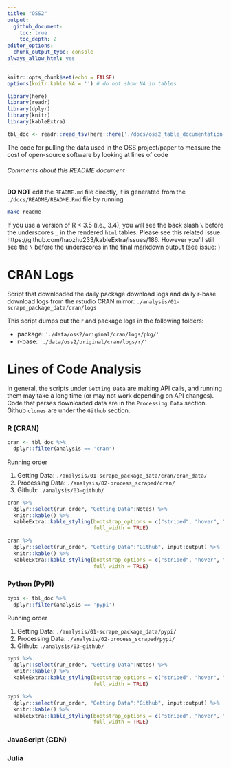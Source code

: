 ```yaml
---
title: "OSS2"
output:
  github_document:
    toc: true
    toc_depth: 2
editor_options: 
  chunk_output_type: console
always_allow_html: yes
---
```


```r
knitr::opts_chunk$set(echo = FALSE)
options(knitr.kable.NA = '') # do not show NA in tables
```

```r
library(here)
library(readr)
library(dplyr)
library(knitr)
library(kableExtra)

tbl_doc <- readr::read_tsv(here::here('./docs/oss2_table_documentation.tsv'))
```

The code for pulling the data used in the OSS project/paper to measure the cost of open-source software by looking at lines of code

###### Comments about this README document
**DO NOT** edit the `README.md` file directly, it is generated from the `./docs/README/README.Rmd` file by running

```bash
make readme
```

If you use a version of R < 3.5 (i.e., 3.4), you will see the back slash `\` before the underscores `_` in the rendered `html` tables.
Please see this related issue: https://github.com/haozhu233/kableExtra/issues/186.
However you'll still see the `\` before the underscores in the final markdown output (see issue: )


# CRAN Logs

Script that downloaded the daily package download logs and daily r-base download logs from the rstudio CRAN mirror:
`./analysis/01-scrape_package_data/cran/logs`

This script dumps out the r and package logs in the following folders:

- package: `'./data/oss2/original/cran/logs/pkg/'`
- r-base: `'./data/oss2/original/cran/logs/r/'`

# Lines of Code Analysis

In general, the scripts under `Getting Data` are making API calls,
and running them may take a long time (or may not work depending on API changes).
Code that parses downloaded data are in the `Processing Data` section.
Github `clones` are under the `Github` section.

### R (CRAN)

```r
cran <- tbl_doc %>%
  dplyr::filter(analysis == 'cran')
```


Running order

1. Getting Data: `./analysis/01-scrape_package_data/cran/cran_data/`
2. Processing Data: `./analysis/02-process_scraped/cran/`
3. Github: `./analysis/03-github/`

```r
cran %>%
  dplyr::select(run_order, "Getting Data":Notes) %>%
  knitr::kable() %>%
  kableExtra::kable_styling(bootstrap_options = c("striped", "hover", "condensed", "responsive"),
                            full_width = TRUE)
```

```r
cran %>%
  dplyr::select(run_order, "Getting Data":"Github", input:output) %>%
  knitr::kable() %>%
  kableExtra::kable_styling(bootstrap_options = c("striped", "hover", "condensed", "responsive"),
                            full_width = TRUE)
```


### Python (PyPI)

```r
pypi <- tbl_doc %>%
  dplyr::filter(analysis == 'pypi')
```


Running order

1. Getting Data: `./analysis/01-scrape_package_data/pypi/`
2. Processing Data: `./analysis/02-process_scraped/pypi/`
3. Github: `./analysis/03-github/`

```r
pypi %>%
  dplyr::select(run_order, "Getting Data":Notes) %>%
  knitr::kable() %>%
  kableExtra::kable_styling(bootstrap_options = c("striped", "hover", "condensed", "responsive"),
                            full_width = TRUE)
```

```r
pypi %>%
  dplyr::select(run_order, "Getting Data":"Github", input:output) %>%
  knitr::kable() %>%
  kableExtra::kable_styling(bootstrap_options = c("striped", "hover", "condensed", "responsive"),
                            full_width = TRUE)
```

### JavaScript (CDN)

### Julia
